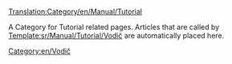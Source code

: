 [[Translation:Category/en/Manual/Tutorial]]

A Category for Tutorial related pages. Articles that are called by [[Template:sr/Manual/Tutorial/Vodič]] are automatically placed here.

[[Category:en/Vodič]]